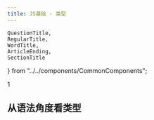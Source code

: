 ```yaml
---
title: JS基础 - 类型
---
```


    QuestionTitle,
    RegularTitle,
    WordTitle,
    ArticleEnding,
    SectionTitle
} from "../../components/CommonComponents";

<SectionTitle>1</SectionTitle>

## 从语法角度看类型
